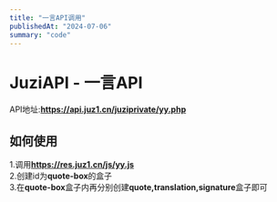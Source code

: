 ```yaml
---
title: "一言API调用"
publishedAt: "2024-07-06"
summary: "code"
---
```

# JuziAPI - 一言API
API地址:**https://api.juz1.cn/juziprivate/yy.php**
## 如何使用
1.调用**https://res.juz1.cn/js/yy.js**  
2.创建id为**quote-box**的盒子  
3.在**quote-box**盒子内再分别创建**quote,translation,signature**盒子即可
